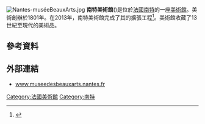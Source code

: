 [[File:Nantes-muséeBeauxArts.jpg|thumb]]
'''南特美術館'''({{lang-fr|Musée des Beaux-Arts de Nantes}})是位於[[法國|法國]][[南特|南特]]的一座[[美術館|美術館]]。美術創辦於1801年。在2013年，南特美術館完成了其的擴張工程<ref>{{cite web | url=http://europaconcorsi.com/projects/117715-Grand-Mus-e-d-Art | title=Grand Musée d’Art | publisher=[http://europaconcorsi.com/ Europaconcorsi] | date=2010 | accessdate=October 20, 2011 | deadurl=yes | archiveurl=https://web.archive.org/web/20110918103654/http://europaconcorsi.com/projects/117715-Grand-Mus-e-d-Art | archivedate=2011年9月18日 }}</ref>。美術館收藏了13世紀至現代的美術品。

== 參考資料 ==
{{Reflist}}

== 外部連結 ==
{{commons|Category:Musée des Beaux-Arts de Nantes}}
*[http://www.museedesbeauxarts.nantes.fr/ www.museedesbeauxarts.nantes.fr]{{Wayback|url=http://www.museedesbeauxarts.nantes.fr/ |date=20141204101330 }}

[[Category:法國美術館|Category:法國美術館]]
[[Category:南特|Category:南特]]